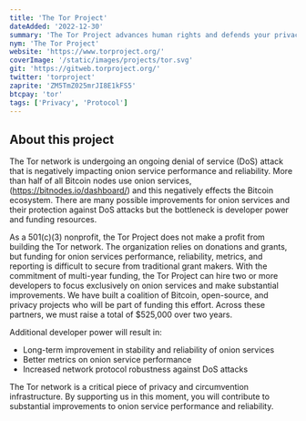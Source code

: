 ```yaml
---
title: 'The Tor Project'
dateAdded: '2022-12-30'
summary: 'The Tor Project advances human rights and defends your privacy online through free software and open networks.'
nym: 'The Tor Project'
website: 'https://www.torproject.org/'
coverImage: '/static/images/projects/tor.svg'
git: 'https://gitweb.torproject.org/'
twitter: 'torproject'
zaprite: 'ZM5TmZ025mrJI8E1kFS5'
btcpay: 'tor'
tags: ['Privacy', 'Protocol']
---
```


## About this project

The Tor network is undergoing an ongoing denial of service (DoS) attack that is negatively impacting onion service performance and reliability. More than half of all Bitcoin nodes use onion services, (https://bitnodes.io/dashboard/) and this negatively effects the Bitcoin ecosystem. There are many possible improvements for onion services and their protection against DoS attacks but the bottleneck is developer power and funding resources.

As a 501(c)(3) nonprofit, the Tor Project does not make a profit from building the Tor network. The organization relies on donations and grants, but funding for onion services performance, reliability, metrics, and reporting is difficult to secure from traditional grant makers. With the commitment of multi-year funding, the Tor Project can hire two or more developers to focus exclusively on onion services and make substantial improvements. We have built a coalition of Bitcoin, open-source, and privacy projects who will be part of funding this effort. Across these partners, we must raise a total of $525,000 over two years.

Additional developer power will result in:
* Long-term improvement in stability and reliability of onion services
* Better metrics on onion service performance
* Increased network protocol robustness against DoS attacks

The Tor network is a critical piece of privacy and circumvention infrastructure. By supporting us in this moment, you will contribute to substantial improvements to onion service performance and reliability.
